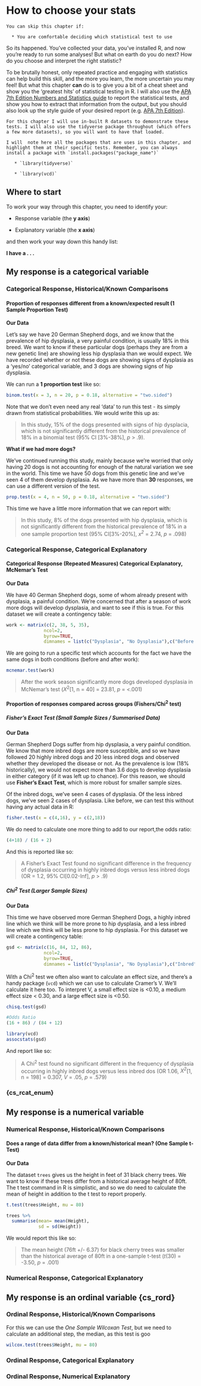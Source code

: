 # How to choose your stats {#choosestats}

```block

You can skip this chapter if:

  * You are comfortable deciding which statistical test to use

```


So its happened. You've collected your data, you've installed R, and now you're ready to run some analyses! But what on earth do you do next? How do you choose and interpret the right statistic?

To be brutally honest, only repeated practice and engaging with statistics can help build this skill, and the more you learn, the more uncertain you may feel! But what this chapter **can** do is to give you a bit of a cheat sheet and show you the 'greatest hits' of statistical testing in R. I will also use the [APA 7th Edition Numbers and Statistics guide](https://apastyle.apa.org/instructional-aids/numbers-statistics-guide.pdf) to report the statistical tests, and show you how to extract that information from the output, but you should also look up the style guide of your desired report (e.g. [APA 7th Edition](https://apastyle.apa.org/style-grammar-guidelines)).

```block

For this chapter I will use in-built R datasets to demonstrate these tests. I will also use the tidyverse package throughout (which offers a few more datasets), so you will want to have that loaded.

I will  note here all the packages that are uses in this chapter, and highlight them at their specific tests. Remember, you can always install a package with `install.packages("package_name")`

   * `library(tidyverse)`

   * `library(vcd)`

```


## Where to start {#cs_start}

To work your way through this chapter, you need to identify your:

  * Response variable (the **y axis**)
    
  * Explanatory variable (the **x axis**)
    
and then work your way down this handy list:


**I have a . . .**






## My response is a categorical variable {#cs_rcat}

### Categorical Response, Historical/Known Comparisons {#cs_rcat_hist}

#### Proportion of responses different from a known/expected result (1 Sample Proportion Test)
**Our Data**

Let's say we have 20 German Shepherd dogs, and we know that the prevalence of hip dysplasia, a very painful condition, is usually 18% in this breed. We want to know if these particular dogs (perhaps they are from a new genetic line) are showing less hip dysplasia than we would expect. We have recorded whether or not these dogs are showing signs of dysplasia as a 'yes/no' categorical variable, and 3 dogs are showing signs of hip dysplasia.

We can run a **1 proportion test** like so:

```r

binom.test(x = 3, n = 20, p = 0.18, alternative = "two.sided")


```

Note that we don't even need any real 'data' to run this test - its simply drawn from statistical probabilities. We would write this up as:

> In this study, 15% of the dogs presented with signs of hip dysplacia, which is not significantly different from the historical prevalence of 18% in a binomial test (95% CI [3%-38%], *p* > .9).



**What if we had more dogs?**

We've continued running this study, mainly because we're worried that only having 20 dogs is not accounting for enough of the natural variation we see in the world. This time we have 50 dogs from this genetic line and we've seen 4 of them develop dysplasia. As we have more than **30** responses, we can use a different version of the test.

```r

prop.test(x = 4, n = 50, p = 0.18, alternative = "two.sided")

```
This time we have a little more information that we can report with:

> In this study, 8% of the dogs presented with hip dysplasia, which is not significantly different from the historical prevalence of 18% in a one sample proportion test (95% CI[3%-20%], *x^2^* = 2.74, *p*  = .098)

### Categorical Response, Categorical Explanatory {#cs_rcat_ecat}

#### Categorical Response (Repeated Measures) Categorical Explanatory, McNemar's Test {#cs_rcat_ecat_r}
**Our Data**

We have 40 German Shepherd dogs, some of whom already present with dysplasia, a painful condition. We're concerned that after a season of work more dogs will develop dysplasia, and want to see if this is true. For this dataset we will create a contingency table:

```r

work <- matrix(c(2, 38, 5, 35), 
              ncol=2, 
              byrow=TRUE,
              dimnames = list(c("Dysplasia", "No Dysplasia"),c("Before Work Season", "After Work Season")))

```

We are going to run a specific test which accounts for the fact we have the same dogs in both conditions (before and after work):

```r

mcnemar.test(work)

```

> After the work season significantly more dogs developed dysplasia in McNemar's test (*X*^2^[1, n = 40] = 23.81, *p* = <.001)

#### Proportion of responses compared across groups (Fishers/Chi^2^ test)

##### Fisher's Exact Test (Small Sample Sizes / Summarised Data)
**Our Data**

German Shepherd Dogs suffer from hip dysplasia, a very painful condition. We know that more inbred dogs are more susceptible, and so we have followed 20 highly inbred dogs and 20 less inbred dogs and observed whether they developed the disease or not. As the prevalence is low (18% historically), we would not expect more than 3.6 dogs to develop dysplasia in either category (if it was left up to chance). For this reason, we should use **Fisher's Exact Test**, which is more robust for smaller sample sizes. 

Of the inbred dogs, we've seen 4 cases of dysplasia. Of the less inbred dogs, we've seen 2 cases of dysplasia. Like before, we can test this without having any actual data in R:


```r

fisher.test(x = c(4,16), y = c(2,18))

```

We do need to calculate one more thing to add to our report,the odds ratio:

```r

(4+18) / (16 + 2)

```

And this is reported like so:

> A Fisher's Exact Test found no significant difference in the frequency of dysplasia occurring in highly inbred dogs versus less inbred dogs (OR = 1.2, 95% CI[0.02-Inf], *p* > .9)

##### Chi^2^ Test (Larger Sample Sizes)

**Our Data**

This time we have observed more German Shepherd Dogs, a highly inbred line which we think will be more prone to hip dysplasia, and a less inbred line which we think will be less prone to hip dysplasia. For this dataset we will create a contingency table:

```r

gsd <- matrix(c(16, 84, 12, 86), 
              ncol=2, 
              byrow=TRUE,
              dimnames = list(c("Dysplasia", "No Dysplasia"),c("Inbred", "Less Inbred")))

```

With a Chi^2^ test we often also want to calculate an effect size, and there's a handy package (`vcd`) which we can use to calculate Cramer's V. We'll calculate it here too. To interpret V, a small effect size is <0.10, a medium effect size < 0.30, and a large effect size is <0.50.

```r

chisq.test(gsd)

#Odds Ratio
(16 + 86) / (84 + 12)

library(vcd)
assocstats(gsd)

```

And report like so:

> A Chi^2^ test found no significant different in the frequency of dysplasia occurring in highly inbred dogs versus less inbred dos (OR 1.06, *X^2^*[1, n = 198] = 0.307, *V* = .05, *p* = .579)


### {cs_rcat_enum}


## My response is a numerical variable {#cs_rnum}

### Numerical Response, Historical/Known Comparisons {#cs_rnum_hist}
#### Does a range of data differ from a known/historical mean? (One Sample t-Test)

**Our Data**

The dataset `trees` gives us the height in feet of 31 black cherry trees. We want to know if these trees differ from a historical average height of 80ft. The t test command in R is simplistic, and so we do need to calculate the mean of height in addition to the t test to report properly. 

```r

t.test(trees$Height, mu = 80)

trees %>% 
  summarise(mean= mean(Height),
            sd = sd(Height))


```

We would report this like so:

> The mean height (76ft +/- 6.37) for black cherry trees was smaller than the historical average of 80ft in a one-sample t-test (*t*(30) = -3.50, *p* = .001)

### Numerical Response, Categorical Explanatory {#cs_rnum_ecat}






### {#cs_rnum_enum}
    




## My response is an ordinal variable {cs_rord}

### Ordinal Response, Historical/Known Comparisons {#cs_rord_hist}

For this we can use the *One Sample Wilcoxan Test*, but we need to calculate an additional step, the median, as this test is goo

```r

wilcox.test(trees$Height, mu = 80)


```

### Ordinal Response, Categorical Explanatory {#cs_rord_ecat}

### Ordinal Response, Numerical Explanatory {#cs_rord_enum}